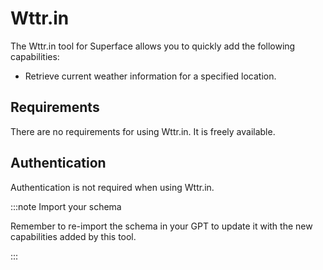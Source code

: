 # Wttr.in

The Wttr.in tool for Superface allows you to quickly add the following capabilities:

- Retrieve current weather information for a specified location.

## Requirements

There are no requirements for using Wttr.in. It is freely available.

## Authentication

Authentication is not required when using Wttr.in.

:::note Import your schema

Remember to re-import the schema in your GPT to update it with the new capabilities added by this tool.

:::
